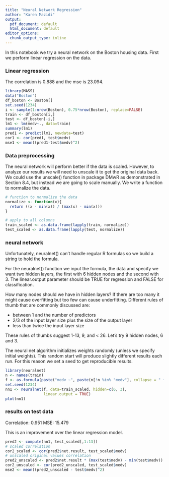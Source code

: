 ```yaml
---
title: "Neural Network Regression"
author: "Karen Mazidi"
output:  
  pdf_document: default
  html_document: default
editor_options: 
  chunk_output_type: inline
---
```


In this notebook we try a neural network on the Boston housing data. First we perform linear regression on the data.

### Linear regression

The correlation is 0.888 and the mse is 23.094.

```r
library(MASS)
data("Boston")
df_boston <- Boston[]
set.seed(1234)
i <- sample(1:nrow(Boston), 0.75*nrow(Boston), replace=FALSE)
train <- df_boston[i,]
test <- df_boston[-i,]
lm1 <- lm(medv~., data=train)
summary(lm1)
pred1 <- predict(lm1, newdata=test)
cor1 <- cor(pred1, test$medv)
mse1 <- mean((pred1-test$medv)^2)
```

### Data preprocessing

The neural network will perform better if the data is scaled. However, to analyze our results we will need to unscale it to get the original data back. We could use the unscale() function in package DMwR as demonstrated in Section 8.4, but instead we are going to scale manually. We write a function to normalize the data.


```r
# function to normalize the data
normalize <- function(x){
  return ((x - min(x)) / (max(x) - min(x)))
}

# apply to all columns
train_scaled <- as.data.frame(lapply(train, normalize))
test_scaled <- as.data.frame(lapply(test, normalize))

```

### neural network


Unfortunately, neuralnet() can't handle regular R formulas so we build a string to hold the formula.

For the neuralnet() function we input the formula, the data and specify we want two hidden layers, the first with 6 hidden nodes and the second with 3. The linear.output parameter should be TRUE for regression and FALSE for classification.

How many nodes should we have in hidden layers? If there are too many it might cause overfitting but too few can cause underfitting. Different rules of thumb that are commonly discussed are:

* between 1 and the number of predictors
* 2/3 of the input layer size plus the size of the output layer
* less than twice the input layer size

These rules of thumbs suggest 1-13, 9, and < 26. Let's try 9 hidden nodes, 6 and 3. 

The neural net algorithm initializes weights randomly (unless we specify initial weights). This random start will produce slightly different results each run. For this reason we set a seed to get reproducible results. 

```r
library(neuralnet)
n <- names(train)
f <- as.formula(paste("medv ~", paste(n[!n %in% "medv"], collapse = " + ")))
set.seed(1234)
nn1 <- neuralnet(f, data=train_scaled, hidden=c(6, 3),
                 linear.output = TRUE)
plot(nn1)
```

### results on test data

Correlation: 0.951
MSE: 15.479

This is an improvement over the linear regression model. 

```r
pred2 <- compute(nn1, test_scaled[,1:13])
# scaled correlation
cor2_scaled <- cor(pred2$net.result, test_scaled$medv)
# unscaled original values correlation
pred2_unscaled <- pred2$net.result * (max(test$medv) - min(test$medv)) + min(test$medv)
cor2_unscaled <- cor(pred2_unscaled, test_scaled$medv)
mse2 <- mean((pred2_unscaled - test$medv)^2)
```

